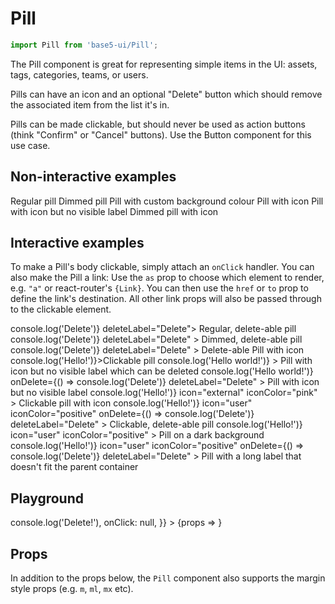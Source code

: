 


<Meta title="Components/Pill" component={Pill} />

# Pill

```jsx
import Pill from 'base5-ui/Pill';
```

The Pill component is great for representing simple items in the UI: assets, tags, categories, teams, or users.

Pills can have an icon and an optional "Delete" button which should remove the associated item from the list it's in.

Pills can be made clickable, but should never be used as action buttons (think "Confirm" or "Cancel" buttons). Use the <LinkTo kind="Components/Button">Button</LinkTo> component for this use case.

## Non-interactive examples

<Canvas>
	<Story name="Non-interactive">
		<Stack spacing="xs">
			<Pill>Regular pill</Pill>
			<Pill dimmed>Dimmed pill</Pill>
			<Pill background="highlight">
				Pill with custom background colour
			</Pill>
			<Pill icon="tag" iconColor="neutral">
				Pill with icon
			</Pill>
			<Pill iconOnly icon="globe" iconColor="neutral">
				Pill with icon but no visible label
			</Pill>
			<Pill dimmed icon="user" iconColor="negative">
				Dimmed pill with icon
			</Pill>
		</Stack>
	</Story>
</Canvas>

## Interactive examples

To make a Pill's body clickable, simply attach an `onClick` handler. You can also make the Pill a link: Use the `as` prop to choose which element to render, e.g. `"a"` or react-router's `{Link}`. You can then use the `href` or `to` prop to define the link's destination. All other link props will also be passed through to the clickable element.

<Canvas>
	<Story name="Interactive">
		<Stack spacing="xs">
			<Pill onDelete={() => console.log('Delete')} deleteLabel="Delete">
				Regular, delete-able pill
			</Pill>
			<Pill
				dimmed
				onDelete={() => console.log('Delete')}
				deleteLabel="Delete"
			>
				Dimmed, delete-able pill
			</Pill>
			<Pill
				icon="tag"
				iconColor="neutral"
				onDelete={() => console.log('Delete')}
				deleteLabel="Delete"
			>
				Delete-able Pill with icon
			</Pill>
			<Pill onClick={() => console.log('Hello!')}>Clickable pill</Pill>
			<Pill
				iconOnly
				icon="globe"
				iconColor="neutral"
				onClick={() => console.log('Hello world!')}
			>
				Pill with icon but no visible label which can be deleted
			</Pill>
			<Pill
				iconOnly
				icon="star"
				iconColor="positive"
				onClick={() => console.log('Hello world!')}
				onDelete={() => console.log('Delete')}
				deleteLabel="Delete"
			>
				Pill with icon but no visible label
			</Pill>
			<Pill
				onClick={() => console.log('Hello!')}
				icon="external"
				iconColor="pink"
			>
				Clickable pill with icon
			</Pill>
			<Pill
				onClick={() => console.log('Hello!')}
				icon="user"
				iconColor="positive"
				onDelete={() => console.log('Delete')}
				deleteLabel="Delete"
			>
				Clickable, delete-able pill
			</Pill>
			<Card maxWidth={250} variant="inverted" p="s">
				<Stack spacing="xs">
					<Pill
						onClick={() => console.log('Hello!')}
						icon="user"
						iconColor="positive"
					>
						Pill on a dark background
					</Pill>
					<Pill
						onClick={() => console.log('Hello!')}
						icon="user"
						iconColor="positive"
						onDelete={() => console.log('Delete')}
						deleteLabel="Delete"
					>
						Pill with a long label that doesn't fit the parent
						container
					</Pill>
				</Stack>
			</Card>
		</Stack>
	</Story>
</Canvas>

## Playground

<Canvas>
	<Story
		name="Playground"
		args={{
			children: "A pill that won't make you feel sick",
			deleteLabel: 'Delete',
			icon: 'ok',
			iconColor: 'links',
			onDelete: () => console.log('Delete!'),
			onClick: null,
		}}
	>
		{props => <Pill {...props} />}
	</Story>
</Canvas>

## Props

In addition to the props below, the `Pill` component also supports
the margin style props (e.g. `m`, `ml`, `mx` etc).

<ArgsTable story="Playground" />
